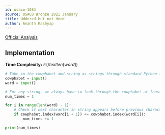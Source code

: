 ```yaml
---
id: usaco-1083
source: USACO Bronze 2021 January
title: Uddered but not Herd
author: Ananth Kashyap
---
```


[Official Analysis](http://www.usaco.org/current/data/sol_prob1_bronze_jan21.html)

## Implementation

**Time Complexity:** $\mathcal{O}(/text{len(word)})$

<LanguageSection>

<PySection>

```python
# Take in the cowphabet and string as strings through standard Python input
cowphabet = input()
word = input()

# For any string, we always have to look through the cowphabet at least once.
num_times = 1

for i in range(len(word) - 1):
	# Check if next character in string appears before previous character
	if cowphabet.index(word[i + 1]) <= cowphabet.index(word[i]):
		num_times += 1

print(num_times)
```

</PySection>

</LanguageSection>
